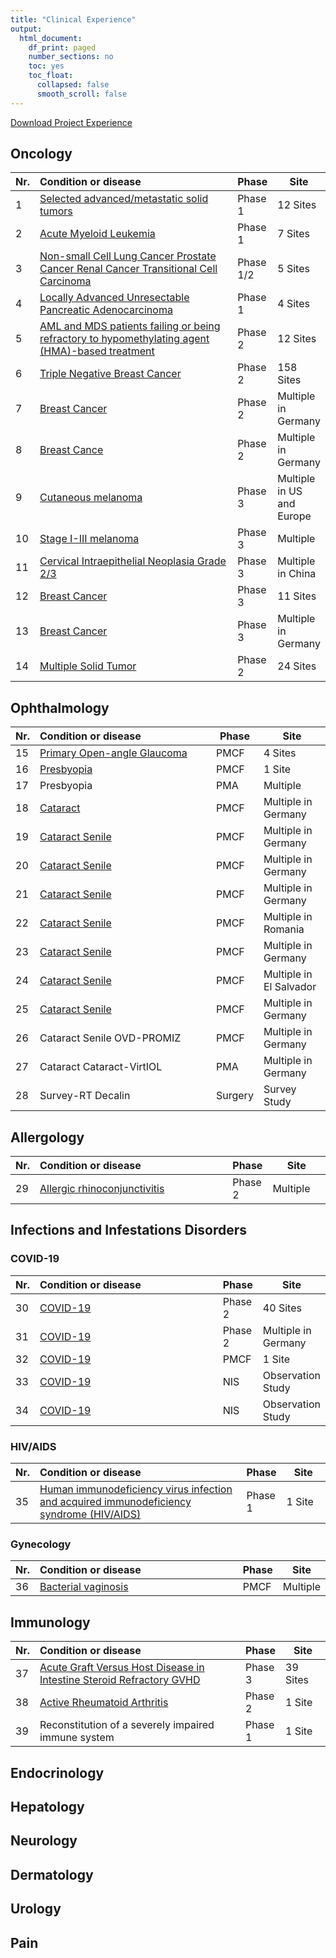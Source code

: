 ```yaml
---
title: "Clinical Experience"
output:
  html_document:
    df_print: paged
    number_sections: no
    toc: yes
    toc_float:
      collapsed: false
      smooth_scroll: false
---
```



<a href="Project_Experience.pdf#" class="download" title="Download Project Experience as PDF">Download Project Experience</a>			






## Oncology

|     Nr.    |     Condition   or disease                                                                                                                                          |     Phase          |     Site                         |
|------------|:--------------------------------------------------------------------------------------------------------------------------------------------------------------------|--------------------|----------------------------------|
| 1          |     [Selected advanced/metastatic solid tumors](https://clinicaltrials.gov/ct2/show/NCT04234113)                                                                    |     Phase   1      |     12   Sites                   |
| 2          |     [Acute Myeloid Leukemia](https://clinicaltrials.gov/ct2/show/NCT03516760)                                                                                       |     Phase   1      |     7   Sites                    |
| 3          |     [Non-small Cell Lung Cancer     Prostate Cancer     Renal Cancer     Transitional Cell Carcinoma](https://clinicaltrials.gov/ct2/show/NCT03927573)              |     Phase   1/2    |     5   Sites                    |
| 4          |     [Locally Advanced Unresectable Pancreatic Adenocarcinoma](https://www.clinicaltrials.gov/ct2/show/NCT04098432)                                                  |     Phase   1      |     4   Sites                    |
| 5          |     [AML and MDS patients failing or being refractory to   hypomethylating agent (HMA)-based treatment](https://classic.clinicaltrials.gov/ct2/show/NCT05583552)    |     Phase   2      |     12   Sites                   |
| 6          |     [Triple Negative Breast Cancer](https://clinicaltrials.gov/ct2/show/NCT02032277)                                                                                |     Phase   2      |     158   Sites                  |
| 7          |     [Breast Cancer](https://clinicaltrials.gov/ct2/show/NCT02682693?term=GeparX&draw=2&rank=1)                                                                      |     Phase   2      |     Multiple in Germany          |
| 8          |     [Breast Cance](https://clinicaltrials.gov/ct2/show/NCT02685059?term=GeparNuevo&draw=2&rank=1)                                                                   |     Phase   2      |     Multiple in Germany          |
| 9          |     [Cutaneous melanoma](https://www.melagenix.info/about-melagenix)                                                                                                |     Phase   3      |     Multiple in US and Europe    |
| 10         |     [Stage I-III melanoma](https://www.melagenix.info/for-healthcare-professionals)                                                                                 |     Phase   3      |     Multiple                     |
| 11         |     [Cervical Intraepithelial Neoplasia Grade 2/3](https://clinicaltrials.gov/ct2/show/NCT04484415)                                                                 |     Phase   3      |     Multiple in China            |
| 12         |     [Breast Cancer](https://clinicaltrials.gov/ct2/show/NCT01864746)                                                                                                |     Phase   3      |     11 Sites                     |
| 13         |     [Breast Cancer](https://clinicaltrials.gov/ct2/show/NCT02125344?term=GeparOcto&draw=2&rank=1)                                                                   |     Phase   3      |     Multiple in Germany          |
| 14         |     [Multiple Solid Tumor](https://classic.clinicaltrials.gov/ct2/show/NCT03993873)                                                                                 |     Phase   2      |     24 Sites                     |


## Ophthalmology

| Nr. |     Condition   or disease                                                            |     Phase      |     Site                       |
|-----|:--------------------------------------------------------------------------------------|----------------|--------------------------------|
| 15  |     [Primary Open-angle Glaucoma](https://clinicaltrials.gov/ct2/show/NCT03651336)    |     PMCF       |     4 Sites                    |
| 16  |     [Presbyopia](https://clinicaltrials.gov/ct2/show/NCT03790592)                     |     PMCF       |     1 Site                     |
| 17  |     Presbyopia                                                                        |     PMA        |     Multiple                   |
| 18  |     [Cataract](https://clinicaltrials.gov/ct2/show/NCT03839420)                       |     PMCF       |     Multiple in Germany        |
| 19  |     [Cataract Senile](https://clinicaltrials.gov/ct2/show/NCT04998409)                |     PMCF       |     Multiple in Germany        |
| 20  |     [Cataract Senile](https://www.clinicaltrials.gov/ct2/show/NCT04789538)            |     PMCF       |     Multiple in Germany        |
| 21  |     [Cataract Senile](https://clinicaltrials.gov/ct2/show/NCT04793789)                |     PMCF       |     Multiple in Germany        |
| 22  |     [Cataract Senile](https://clinicaltrials.gov/ct2/show/NCT04907500)                |     PMCF       |     Multiple in Romania        |
| 23  |     [Cataract Senile](https://clinicaltrials.gov/ct2/show/NCT04545671)                |     PMCF       |     Multiple in Germany        |
| 24  |     [Cataract Senile](https://clinicaltrials.gov/ct2/show/NCT05201027)                |     PMCF       |     Multiple in El Salvador    |
| 25  |     [Cataract Senile](https://www.clinicaltrials.gov/ct2/show/NCT04252716)            |     PMCF       |     Multiple in Germany        |
| 26  |     Cataract Senile OVD-PROMIZ                                                        |     PMCF       |     Multiple in Germany        |
| 27  |     Cataract Cataract-VirtIOL                                                         |     PMA        |     Multiple in Germany        |
| 28  |     Survey-RT Decalin                                                                 |     Surgery    |     Survey Study               |


## Allergology

| Nr. |     Condition   or disease                                                                                      |     Phase        |     Site                       |
|-----|:----------------------------------------------------------------------------------------------------------------|------------------|--------------------------------|
| 29  |     [Allergic rhinoconjunctivitis](https://www.clinicaltrialsregister.eu/ctr-search/trial/2017-005079-21/DE)    |     Phase   2    |     Multiple                   |


## Infections and Infestations Disorders

### COVID-19

| Nr. |     Condition   or disease                                                                                                                                 |     Phase        |     Site                       |
|-----|:-----------------------------------------------------------------------------------------------------------------------------------------------------------|------------------|--------------------------------|
| 30  |     [COVID-19](https://clinicaltrials.gov/ct2/show/NCT04776044)                                                                                            |     Phase   2    |     40 Sites                   |
| 31  |     [COVID-19](https://clinicaltrials.gov/ct2/show/NCT04750759)                                                                                            |     Phase   2    |     Multiple in Germany        |
| 32  |     [COVID-19](https://ctkbiotech.com/product/onsite-covid-19-ag-rapid-test/)                                                                              |     PMCF         |     1 Site                     |
| 33  |     [COVID-19](https://www.ncbi.nlm.nih.gov/pmc/articles/PMC9095852/)                                                                                      |     NIS          |     Observation Study          |
| 34  |     [COVID-19](https://www.baden-wuerttemberg.de/de/service/alle-meldungen/meldung/pid/studie-zum-moeglichen-infektionsrisiko-im-nahverkehr-gestartet/)    |     NIS          |     Observation Study          |



### HIV/AIDS

| Nr. |     Condition   or disease                                                                                                                                 |     Phase        |     Site                       |
|-----|:-----------------------------------------------------------------------------------------------------------------------------------------------------------|------------------|--------------------------------|
| 35  |     [Human immunodeficiency virus infection and acquired   immunodeficiency syndrome (HIV/AIDS)](https://clinicaltrials.gov/ct2/show/NCT03094507)          |     Phase   1    |     1   Site                   |


### Gynecology

| Nr. |     Condition   or disease                                                                                                                                 |     Phase        |     Site                       |
|-----|:-----------------------------------------------------------------------------------------------------------------------------------------------------------|------------------|--------------------------------|
| 36  |     [Bacterial vaginosis](https://www.clinicaltrialsregister.eu/ctr-search/search?query=2020-002489-15)          |     PMCF    |     Multiple                 |


## Immunology

| Nr. |     Condition   or disease                                                                                                                                 |     Phase        |     Site                       |
|-----|:-----------------------------------------------------------------------------------------------------------------------------------------------------------|------------------|--------------------------------|
| 37  |     [Acute Graft Versus Host Disease in Intestine     Steroid Refractory GVHD]( https://clinicaltrials.gov/ct2/show/NCT04769895)                           |     Phase   3    |     39   Sites                 |
| 38  |     [Active Rheumatoid Arthritis](https://www.clinicaltrialsregister.eu/ctr-search/search?query=2020-003955-14)                                            |     Phase   2    |     1   Site                   |
| 39  |     Reconstitution of a severely impaired immune system                                                                                                    |     Phase   1    |     1   Site                   |

## Endocrinology


## Hepatology


## Neurology

## Dermatology

## Urology

## Pain
